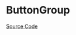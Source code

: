 
<Meta title="Basic/Button/ButtonGroup/Doc" />

# ButtonGroup

<Description of={ButtonGroup} />

[Source Code](https://github.com/Mezzanine-UI/mezzanine/blob/main/packages/react/src/Button/ButtonGroup.tsx)

<ArgsTable of={ButtonGroup} />
